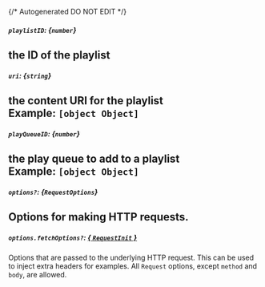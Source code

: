 {/* Autogenerated DO NOT EDIT  */}
##### `playlistID`: *{`number`}*
the ID of the playlist
---
##### `uri`: *{`string`}*
the content URI for the playlist
<br/>
**Example:** `[object Object]`
---
##### `playQueueID`: *{`number`}*
the play queue to add to a playlist
<br/>
**Example:** `[object Object]`
---
##### `options?`: *{`RequestOptions`}*
Options for making HTTP requests.
---
##### `options.fetchOptions?`: [*{ `RequestInit` }*](https://developer.mozilla.org/en-US/docs/Web/API/Request/Request#options)
Options that are passed to the underlying HTTP request. This can be used to inject extra headers for examples. All `Request` options, except `method` and `body`, are allowed.

